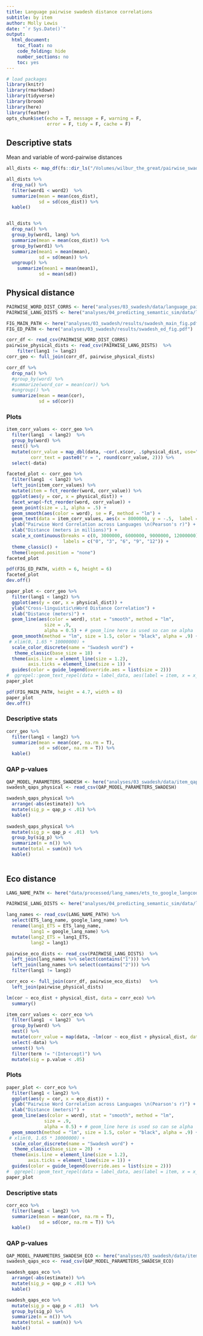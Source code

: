 ```yaml
---
title: Language pairwise swadesh distance correlations
subtitle: by item
author: Molly Lewis 
date: "`r Sys.Date()`"
output: 
  html_document:
    toc_float: no
    code_folding: hide 
    number_sections: no
    toc: yes
---
```


```r

# load packages
library(knitr)
library(rmarkdown)
library(tidyverse)
library(broom)
library(here)
library(feather)
opts_chunk$set(echo = T, message = F, warning = F, 
               error = F, tidy = F, cache = F)

```

## Descriptive stats
Mean and variable of word-pairwise distances
```r
all_dists <- map_df(fs::dir_ls("/Volumes/wilbur_the_great/pairwise_swadesh_words/"), read_feather)

all_dists %>%
  drop_na() %>%
  filter(word1 < word2)  %>%
  summarize(mean = mean(cos_dist),
            sd = sd(cos_dist)) %>%
  kable()


all_dists %>%
  drop_na() %>%
  group_by(word1, lang) %>%
  summarize(mean = mean(cos_dist)) %>%
  group_by(word1) %>%
  summarize(mean1 = mean(mean),
            sd = sd(mean)) %>%
  ungroup() %>%
    summarize(mean1 = mean(mean1),
            sd = mean(sd)) 
```

## Physical distance{.tabset}
```r
PAIRWISE_WORD_DIST_CORRS <- here("analyses/03_swadesh/data/language_pairwise_swadesh_correlations_by_item.csv")
PAIRWISE_LANG_DISTS <- here("analyses/04_predicting_semantic_sim/data/lang_distance_metrics/physical/data/physical_language_distance.csv")

FIG_MAIN_PATH <- here("analyses/03_swadesh/results/swadesh_main_fig.pdf")
FIG_ED_PATH <- here("analyses/03_swadesh/results/swadesh_ed_fig.pdf")

```

```r
corr_df <- read_csv(PAIRWISE_WORD_DIST_CORRS)  
pairwise_physical_dists <- read_csv(PAIRWISE_LANG_DISTS)  %>%
    filter(lang1 != lang2)
corr_geo <- full_join(corr_df, pairwise_physical_dists)  
```

```r
corr_df %>%
  drop_na() %>%
  #group_by(word) %>%
  #summarize(word_cor = mean(cor)) %>%
  #ungroup() %>%
  summarize(mean = mean(cor),
            sd = sd(cor))

```

### Plots
```r
item_corr_values <- corr_geo %>%
  filter(lang1  < lang2)  %>%
  group_by(word) %>%
  nest() %>%
  mutate(corr_value = map_dbl(data, ~cor(.x$cor, .$physical_dist, use="complete")),
         corr_text = paste0("r = ", round(corr_value, 2))) %>%
  select(-data)

faceted_plot <- corr_geo %>%
  filter(lang1  < lang2) %>%
  left_join(item_corr_values) %>%
  mutate(item = fct_reorder(word, corr_value)) %>%
  ggplot(aes(y = cor, x = physical_dist)) +
  facet_wrap(~fct_reorder(word, corr_value)) +
  geom_point(size = .1, alpha = .5) +
  geom_smooth(aes(color = word), se = F, method = "lm") +
  geom_text(data = item_corr_values, aes(x = 8000000, y = -.5,  label = corr_text), color = "red", size = 3) +
  ylab("Pairwise Word Correlation across Languages \n(Pearson's r)") +
  xlab("Distance (meters in millions)") +
  scale_x_continuous(breaks = c(0, 3000000, 6000000, 9000000, 12000000),
                     labels = c("0", "3", "6", "9", "12")) +
  theme_classic() +
  theme(legend.position = "none")
faceted_plot
```

```r
pdf(FIG_ED_PATH, width = 6, height = 6)
faceted_plot
dev.off()
```

```r
paper_plot <- corr_geo %>%
  filter(lang1 < lang2) %>%
  ggplot(aes(y = cor, x = physical_dist)) +
  ylab("Cross-linguistic\nWord Distance Correlation") +
  xlab("Distance (meters)") +
  geom_line(aes(color = word), stat = "smooth", method = "lm",
              size = .9,
              alpha = 0.5) + # geom_line here is used so can se alpha
  geom_smooth(method = "lm", size = 1.5, color = "black", alpha = .9) +
 # xlim(0, 1.65 * 10000000) +
  scale_color_discrete(name = "Swadesh word") +
   theme_classic(base_size = 18)  +
  theme(axis.line = element_line(size = 1.2),
        axis.ticks = element_line(size = 1)) +
  guides(color = guide_legend(override.aes = list(size = 2))) 
#  ggrepel::geom_text_repel(data = label_data, aes(label = item, x = x_val, y = r,  color = item), segment.color = "grey", size = 6, xlim = c((1.3 * 10000000), (1.7 * 10000000)))
paper_plot
```

```r
pdf(FIG_MAIN_PATH, height = 4.7, width = 8)
paper_plot
dev.off()
```

### Descriptive stats
```r
corr_geo %>%
  filter(lang1 < lang2) %>%
  summarize(mean = mean(cor, na.rm = T),
            sd = sd(cor, na.rm = T)) %>%
  kable()
```

### QAP p-values
```r
QAP_MODEL_PARAMETERS_SWADESH <- here("analyses/03_swadesh/data/item_qap_p_values_physical.csv")
swadesh_qaps_physical <- read_csv(QAP_MODEL_PARAMETERS_SWADESH) 

swadesh_qaps_physical %>%
  arrange(-abs(estimate)) %>%
  mutate(sig_p = qap_p < .01) %>%
  kable()
  
swadesh_qaps_physical %>%
  mutate(sig_p = qap_p < .01)  %>%
  group_by(sig_p) %>%
  summarize(n = n()) %>%
  mutate(total = sum(n)) %>%
  kable()
  
```

## Eco distance{.tabset}
```r
LANG_NAME_PATH <- here("data/processed/lang_names/ets_to_google_langcodes_complete.csv")

PAIRWISE_LANG_DISTS <- here("analyses/04_predicting_semantic_sim/data/lang_distance_metrics/ecological/data/eco_language_distance.csv")
```

```r
lang_names <- read_csv(LANG_NAME_PATH) %>%
  select(ETS_lang_name, google_lang_name) %>%
  rename(lang1_ETS = ETS_lang_name,
         lang1 = google_lang_name) %>%
  mutate(lang2_ETS = lang1_ETS,
         lang2 = lang1)

pairwise_eco_dists <- read_csv(PAIRWISE_LANG_DISTS)  %>%
  left_join(lang_names %>% select(contains("1"))) %>%
  left_join(lang_names %>% select(contains("2"))) %>%
  filter(lang1 != lang2)

corr_eco <- full_join(corr_df, pairwise_eco_dists)   %>%
  left_join(pairwise_physical_dists)

lm(cor ~ eco_dist + physical_dist, data = corr_eco) %>%
  summary()

item_corr_values <- corr_eco %>%
  filter(lang1  < lang2)  %>%
  group_by(word) %>%
  nest() %>%
  mutate(corr_value = map(data, ~lm(cor ~ eco_dist + physical_dist, data = .) %>% tidy())) %>%
  select(-data) %>%
  unnest() %>%
  filter(term != "(Intercept)") %>%
  mutate(sig = p.value < .05)

```

### Plots


```r
paper_plot <- corr_eco %>%
  filter(lang1 < lang2) %>%
  ggplot(aes(y = cor, x = eco_dist)) +
  ylab("Pairwise Word Correlation across Languages \n(Pearson's r)") +
  xlab("Distance (meters)") +
  geom_line(aes(color = word), stat = "smooth", method = "lm",
              size = .9,
              alpha = 0.5) + # geom_line here is used so can se alpha
  geom_smooth(method = "lm", size = 1.5, color = "black", alpha = .9) +
 # xlim(0, 1.65 * 10000000) +
  scale_color_discrete(name = "Swadesh word") +
   theme_classic(base_size = 20)  +
  theme(axis.line = element_line(size = 1.2),
        axis.ticks = element_line(size = 1)) +
  guides(color = guide_legend(override.aes = list(size = 2))) 
#  ggrepel::geom_text_repel(data = label_data, aes(label = item, x = x_val, y = r,  color = item), segment.color = "grey", size = 6, xlim = c((1.3 * 10000000), (1.7 * 10000000)))
paper_plot
```


### Descriptive stats
```r
corr_eco %>%
  filter(lang1 < lang2) %>%
  summarize(mean = mean(cor, na.rm = T),
            sd = sd(cor, na.rm = T)) %>%
  kable()
```

### QAP p-values
```r
QAP_MODEL_PARAMETERS_SWADESH_ECO <- here("analyses/03_swadesh/data/item_qap_p_values_eco.csv")
swadesh_qaps_eco <- read_csv(QAP_MODEL_PARAMETERS_SWADESH_ECO) 

swadesh_qaps_eco %>%
  arrange(-abs(estimate)) %>%
  mutate(sig_p = qap_p < .01) %>%
  kable()

swadesh_qaps_eco %>%
  mutate(sig_p = qap_p < .01)  %>%
  group_by(sig_p) %>%
  summarize(n = n()) %>%
  mutate(total = sum(n)) %>%
  kable()
  
```

